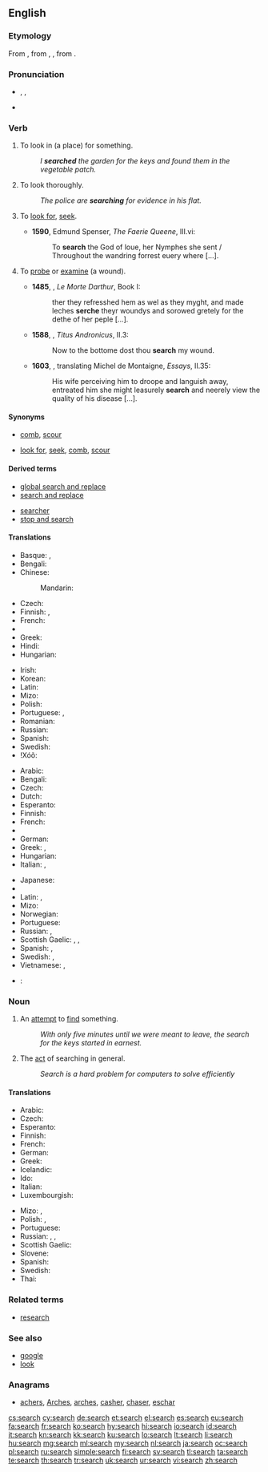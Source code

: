 ==English==
{{wikipedia}}

===Etymology===
From {{etyl|enm|en}} {{term|serchen|lang=enm}}, from {{etyl|xno|en}} {{term|sercher|lang=xno}}, {{etyl|fro|en}} {{term|cerchier||lang=fro}}, from {{etyl|la|en}} {{term|circare||lang=la}}.

===Pronunciation===
* {{enPR|sûrch}}, {{IPA|/sɜː(r)tʃ/}}, {{X-SAMPA|/s3:(r)tS/}}
* {{audio|en-us-search.ogg|Audio (US)}}
*: {{rhymes|ɜː(r)tʃ}}

===Verb===
{{en-verb|search|es}}

# {{transitive}} To look in (a place) for something.
#: ''I '''searched''' the garden for the keys and found them in the vegetable patch.''
# {{intransitive|followed by "for"}} To look thoroughly.
#: ''The police are '''searching''' for evidence in his flat.''
# {{transitive|now|_|rare}} To [[look for]], [[seek]].
#* '''1590''', Edmund Spenser, ''The Faerie Queene'', III.vi:
#*: To '''search''' the God of loue, her Nymphes she sent / Throughout the wandring forrest euery where [...].
# {{transitive|obsolete}} To [[probe]] or [[examine]] (a wound).
#* '''1485''', {{w|Thomas Malory}}, ''Le Morte Darthur'', Book I:
#*: ther they refresshed hem as wel as they myght, and made leches '''serche''' theyr woundys and sorowed gretely for the dethe of her peple [...].
#* '''1588''', {{w|William Shakespeare}}, ''Titus Andronicus'', II.3:
#*: Now to the bottome dost thou '''search''' my wound.
#* '''1603''', {{w|John Florio}}, translating Michel de Montaigne, ''Essays'', II.35:
#*: His wife perceiving him to droope and languish away, entreated him she might leasurely '''search''' and neerely view the quality of his disease [...].

====Synonyms====
* {{sense|transitive: look throughout (a place) for something}} [[comb]], [[scour]]
* {{sense|intransitive: look thoroughly}} [[look for]], [[seek]], [[comb]], [[scour]]

====Derived terms====
{{rel-top|terms derived from ''search (verb)''}}
* [[global search and replace]]
* [[search and replace]]
{{rel-mid}}
* [[searcher]]
* [[stop and search]]
{{rel-bottom}}

====Translations====
{{trans-top|to look throughout (a place) for something}}
* Basque: {{t+|eu|bilatu|xs=Basque}},  {{t|eu|xerkatu|xs=Basque}}
* Bengali: {{t|bn|খোঁজা|sc=Beng}}
* Chinese:
*: Mandarin: {{t|zh|搜索|sc=Hani}}
* Czech: {{t|cs|prohledat}}
* Finnish: {{t+|fi|etsiä}},  {{t+|fi|tutkia}}
* French: {{t|fr|fouiller}}
* {{trreq|Georgian}}
* Greek: {{t|el|ψάχνω|tr=psáchno|sc=Grek}}
* Hindi: {{t|hi|खोजना|tr=khojanā|sc=Deva}}
* Hungarian: {{t+|hu|keres}}
{{trans-mid}}
* Irish: {{t|ga|cuardaigh}}
* Korean: {{t+|ko|찾다|sc=Hang}}
* Latin: {{t|la|scisco}}
* Mizo: {{tø|lus|zawng}}
* Polish: {{t|pl|szukać}}
* Portuguese: {{t|pt|buscar}}, {{t|pt|procurar}}
* Romanian: {{t+|ro|căuta}}
* Russian: {{t+|ru|искать|tr=iskát'}}
* Spanish: {{t+|es|buscar}}
* Swedish: {{t|sv|genomsöka}}
* !Xóõ: {{tø|nmn|!xáa}}
{{trans-bottom}}

{{trans-top|(followed by "for") to look thoroughly}}
* Arabic: {{t-|ar|دور|tr=dáwwara}}
* Bengali: {{t|bn|খোঁজা|sc=Beng}}
* Czech: {{t+|cs|hledat}}
* Dutch: {{t+|nl|zoeken}}
* Esperanto: {{t+|eo|serĉi|xs=Esperanto}}
* Finnish: {{t+|fi|etsiä}}
* French: {{t+|fr|chercher}}
* {{trreq|Georgian}}
* German: {{t+|de|suchen}}
* Greek: {{t|el|αναζητώ|tr=anazitó|sc=Grek}}, {{t|el|ερευνώ|tr=erevnó|sc=Grek}}
* Hungarian: {{t-|hu|nyomoz}}
* Italian: {{t|it|buscare}}, {{t|it|cercare}}
{{trans-mid}}
* Japanese: {{t|ja|探す|tr=sagasu|sc=Jpan}}
* {{trreq|ko}}
* Latin: {{t-|la|quaero|alt=quaerō}}, {{t|la|scisco}}
* Mizo: {{tø|lus|zawng}}
* Norwegian: {{t|no|lete}}
* Portuguese: {{t|pt|procurar}}
* Russian: {{t|ru|разыскивать|tr=razýskivat’}},  {{t|ru|разыскать|tr=razyskát’}}
* Scottish Gaelic: {{t|gd|lorg}}, {{t|gd|sir}}, {{t|gd|iarr}}
* Spanish: {{t+|es|buscar}}, {{t-|es|sondear buscando}}
* Swedish: {{t|sv|söka}}, {{t|sv|leta}}
* Vietnamese: {{t|vi|tìm kiếm}}, {{t|vi|tìm}}
{{trans-bottom}}

{{checktrans-top}}
* {{ttbc|pt}}: {{t+|pt|buscar}}
{{trans-bottom}}

===Noun===
{{en-noun|es}}

# An [[attempt]] to [[find]] something.
#: ''With only five minutes until we were meant to leave, the search for the keys started in earnest.''
# The [[act]] of searching in general.
#: ''Search is a hard problem for computers to solve efficiently''

====Translations====
{{trans-top}}
* Arabic: {{t-|ar|طلب|m|alt=طَلَب|tr=ṭálab}}
* Czech: {{t|cs|hledání}}
* Esperanto: {{t|eo|serĉo}}
* Finnish: {{t-|fi|etsintä}}
* French: {{t|fr|recherche|f}}
* German: {{t+|de|Suche|f}}
* Greek: {{t|el|αναζήτηση|f|tr=anazítisi|sc=Grek}}
* Icelandic: {{t+|is|leit}}
* Ido: {{t|io|sercho}}
* Italian: {{t+|it|cerca|f}}
* Luxembourgish: {{t|lb|Sich|f}}
{{trans-mid}}
* Mizo: {{tø|lus|zawn}}, {{tø|lus|zawnna}}
* Polish: {{t|pl|poszukiwanie|n}}, {{t|pl|przeszukiwanie|n}}
* Portuguese: {{t+|pt|busca}}
* Russian: {{t|ru|поиск|m|tr=póisk|sc=Cyrl}}, {{qualifier|search and seizure}} {{t|ru|обыск|m|tr=óbysk|sc=Cyrl}}, {{qualifier|of a wanted criminal or a missing person}} {{t|ru|розыск|m|tr=rózysk|sc=Cyrl}}
* Scottish Gaelic: {{t|gd|sireadh|m}}
* Slovene: {{t|sl|iskanje|n}}
* Spanish: {{t-|es|búsqueda|f}}
* Swedish: {{t|sv|sökning|c}}
* Thai: {{t|th|ค้นหา}}
{{trans-bottom}}

===Related terms===
* [[research]]

===See also===
* [[google]]
* [[look]]

===Anagrams===
* [[achers#English|achers]], [[Arches#English|Arches]], [[arches#English|arches]], [[casher#English|casher]], [[chaser#English|chaser]], [[eschar#English|eschar]]

[[cs:search]]
[[cy:search]]
[[de:search]]
[[et:search]]
[[el:search]]
[[es:search]]
[[eu:search]]
[[fa:search]]
[[fr:search]]
[[ko:search]]
[[hy:search]]
[[hi:search]]
[[io:search]]
[[id:search]]
[[it:search]]
[[kn:search]]
[[kk:search]]
[[ku:search]]
[[lo:search]]
[[lt:search]]
[[li:search]]
[[hu:search]]
[[mg:search]]
[[ml:search]]
[[my:search]]
[[nl:search]]
[[ja:search]]
[[oc:search]]
[[pl:search]]
[[ru:search]]
[[simple:search]]
[[fi:search]]
[[sv:search]]
[[tl:search]]
[[ta:search]]
[[te:search]]
[[th:search]]
[[tr:search]]
[[uk:search]]
[[ur:search]]
[[vi:search]]
[[zh:search]]